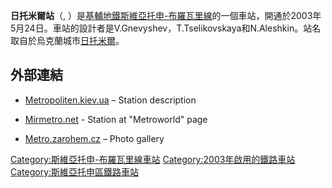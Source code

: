 {{Otheruses|subject=烏克蘭基輔地鐵車站|other=烏克蘭城[[日托米爾|日托米爾]]的一個鐵路車站|日托米爾車站}}

{{Infobox station 
| name          = 日托米爾<br />{{lang|uk|Житомирська}}
| type          = {{METROKIEV type}}
| style         = Sviatoshynsko-Brovarska
| image         = Zhytomyrska metro station Kiev 2010 01.jpg
| image_size    = 
| image_caption = 
| address       = [[斯維亞托申區|斯維亞托申區]]
| borough       = [[基輔|基輔]]
| country       = [[烏克蘭|烏克蘭]]
| coordinates   = {{coord|50|27|21|N|30|21|51|E|type:landmark_region:UA|display=inline,title}}
| line          = {{KIEVMETRO-line1}}
| other         = 
| structure     = 地下
| platform      = 1個[[島式月台|島式月台]]
| depth         = {{Unit length|m|10}}
| levels        = 1層
| tracks        = 2條
| parking       = 
| bicycle       = 
| baggage_check = 
| opened        = 2003年5月24日
| closed        = 
| rebuilt       = 
| electrified   = 是
| ADA           = 
| code          = 111
| owned         = [[基輔地鐵|基輔地鐵]]
| zone          = 
| smartcardname = 
| smartcardstatus = 
| former        = 
| passengers    = 
| pass_year     = 
| pass_percent  = 
| pass_system   = 
| mpassengers   = 
}}
'''日托米爾站'''（{{lang-uk|Житомирська|Zhytomyrska}}, {{IPA audio link|LL-Q8798 (ukr)-Tohaomg-Житомирська.wav}}）是[[基輔地鐵|基輔地鐵]][[斯維亞托申-布羅瓦里線|斯維亞托申-布羅瓦里線]]的一個車站，開通於2003年5月24日。車站的設計者是V.Gnevyshev，T.Tselikovskaya和N.Aleshkin。站名取自於烏克蘭城市[[日托米爾|日托米爾]]。

==外部連結==
{{refbegin}}
*{{ru icon}} [https://web.archive.org/web/20160303174348/http://www.metropoliten.kiev.ua/station.php?lang=0&station_id=2 Metropoliten.kiev.ua] – Station description
*{{ru icon}} [http://www.mirmetro.net/kyiv/cruise/01/12_zhytomyrska Mirmetro.net] {{Wayback|url=http://www.mirmetro.net/kyiv/cruise/01/12_zhytomyrska |date=20200813191358 }} - Station at "Metroworld" page
*{{cs icon}} [https://web.archive.org/web/20160303232133/http://metro.zarohem.cz/kyjev/01-svjatosinobravarska/02-zitomirska/index.html Metro.zarohem.cz] – Photo gallery
{{refend}}

{{Commons category|Zhytomyrska Metro Station}}
{{斯維亞托申-布羅瓦里線}}
[[Category:斯維亞托申-布羅瓦里線車站|Category:斯維亞托申-布羅瓦里線車站]]
[[Category:2003年啟用的鐵路車站|Category:2003年啟用的鐵路車站]]
[[Category:斯維亞托申區鐵路車站|Category:斯維亞托申區鐵路車站]]